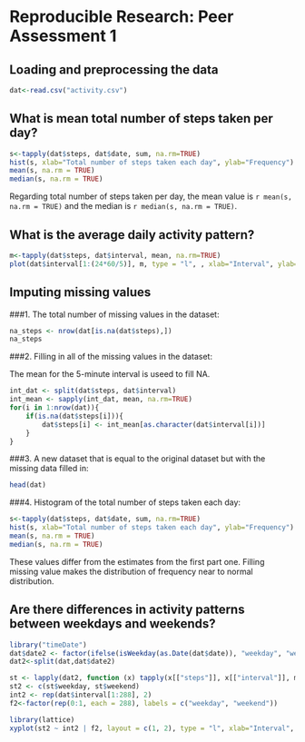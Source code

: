# Reproducible Research: Peer Assessment 1


## Loading and preprocessing the data

```r
dat<-read.csv("activity.csv")
```

## What is mean total number of steps taken per day?

```r
s<-tapply(dat$steps, dat$date, sum, na.rm=TRUE)
hist(s, xlab="Total number of steps taken each day", ylab="Frequency")
mean(s, na.rm = TRUE)
median(s, na.rm = TRUE)
```

Regarding total number of steps taken per day, the mean
value is `r mean(s, na.rm = TRUE)` and
the median is `r median(s, na.rm = TRUE)`.

## What is the average daily activity pattern?

```r
m<-tapply(dat$steps, dat$interval, mean, na.rm=TRUE)
plot(dat$interval[1:(24*60/5)], m, type = "l", , xlab="Interval", ylab="Number of steps")
```

## Imputing missing values

###1. The total number of missing values in the dataset:

```r
na_steps <- nrow(dat[is.na(dat$steps),])
na_steps
```

###2. Filling in all of the missing values in the dataset:

The mean for the 5-minute interval is useed to fill NA.

```r
int_dat <- split(dat$steps, dat$interval)
int_mean <- sapply(int_dat, mean, na.rm=TRUE)
for(i in 1:nrow(dat)){
    if(is.na(dat$steps[i])){
        dat$steps[i] <- int_mean[as.character(dat$interval[i])]
    }
}
```

###3. A new dataset that is equal to the original dataset but with the missing data filled in:

```r
head(dat)
```

###4. Histogram of the total number of steps taken each day:

```r
s<-tapply(dat$steps, dat$date, sum, na.rm=TRUE)
hist(s, xlab="Total number of steps taken each day", ylab="Frequency")
mean(s, na.rm = TRUE)
median(s, na.rm = TRUE)
```

These values differ from the estimates from the first part one.
Filling missing value makes the distribution of frequency near to normal distribution. 


## Are there differences in activity patterns between weekdays and weekends?


```r
library("timeDate")
dat$date2 <- factor(ifelse(isWeekday(as.Date(dat$date)), "weekday", "weekend"))
dat2<-split(dat,dat$date2)

st <- lapply(dat2, function (x) tapply(x[["steps"]], x[["interval"]], mean))
st2 <- c(st$weekday, st$weekend)
int2 <- rep(dat$interval[1:288], 2)
f2<-factor(rep(0:1, each = 288), labels = c("weekday", "weekend"))

library(lattice)
xyplot(st2 ~ int2 | f2, layout = c(1, 2), type = "l", xlab="Interval", ylab="Number of steps")
```